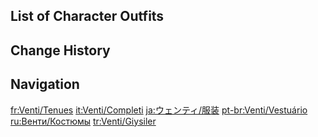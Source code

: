 {{CharacterTabs}}

==List of Character Outfits==
{{Outfits by Category Table|Venti Outfits|nocharacter=1}}

==Change History==
{{Change History|1.0}}

==Navigation==
{{Character Navbox|link type=outfits}}

[[fr:Venti/Tenues]]
[[it:Venti/Completi]]
[[ja:ウェンティ/服装]]
[[pt-br:Venti/Vestuário]]
[[ru:Венти/Костюмы]]
[[tr:Venti/Giysiler]]